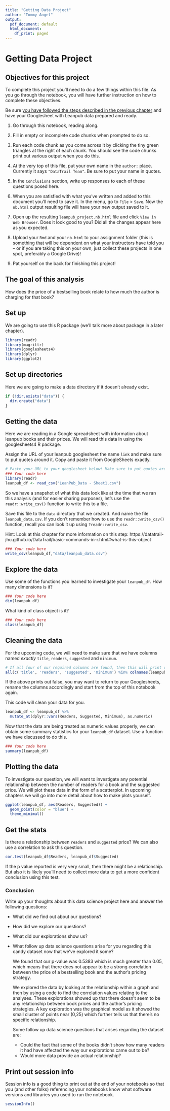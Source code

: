 ```yaml
---
title: "Getting Data Project"
author: "Tommy Angel"
output:
  pdf_document: default
  html_document:
    df_print: paged
---
```


# Getting Data Project

## Objectives for this project

To complete this project you’ll need to do a few things within this file. As you go through the notebook, you will have further instruction on how to complete these objectives.

Be sure [you have followed the steps described in the previous chapter](https://datatrail-jhu.github.io/DataTrail/google-documents.html) and have your Googlesheet with Leanpub data prepared and ready.

1. Go through this notebook, reading along.

2. Fill in empty or incomplete code chunks when prompted to do so.

3. Run each code chunk as you come across it by clicking the tiny green triangles at the right of each chunk. You should see the code chunks print out various output when you do this.

4. At the very top of this file, put your own name in the `author:` place. Currently it says `"DataTrail Team"`. Be sure to put your name in quotes.

5. In the `Conclusions` section, write up responses to each of these questions posed here.

6. When you are satisfied with what you've written and added to this document you'll need to save it. In the menu, go to `File` > `Save`. Now the `nb.html` output resulting file will have your new output saved to it.

7. Open up the resulting `leanpub_project.nb.html` file and click `View in Web Browser`. Does it look good to you? Did all the changes appear here as you expected.

8. Upload your `Rmd` and your `nb.html` to your assignment folder (this is something that will be dependent on what your instructors have told you -- or if you are taking this on your own, just collect these projects in one spot, preferably a Google Drive)!

7. Pat yourself on the back for finishing this project!

## The goal of this analysis

How does the price of a bestselling book relate to how much the author is charging for that book?

## Set up

We are going to use this R package (we'll talk more about package in a later chapter).

```r
library(readr)
library(magrittr)
library(googlesheets4)
library(dplyr)
library(ggplot2)
```

## Set up directories

Here we are going to make a data directory if it doesn't already exist.

```r
if (!dir.exists("data")) {
  dir.create("data")
}
```

## Getting the data

Here we are reading in a Google spreadsheet with information about leanpub books and their prices. We will read this data in using the googlesheets4 R package.

Assign the URL of your leanpub googlesheet the name `link` and make sure to put quotes around it. Copy and paste it from GoogleSheets exactly.

```r
# Paste your URL to your googlesheet below! Make sure to put quotes around it
### Your code here
library(readr)
leanpub_df <- read_csv("LeanPub_Data - Sheet1.csv")
```

So we have a snapshot of what this data look like at the time that we ran this analysis (and for easier sharing purposes), let's use the `readr::write_csv()` function to write this to a file.

Save this file to the `data` directory that we created. And name the file `leanpub_data.csv`. If you don't remember how to use the `readr::write_csv()` function, recall you can look it up using `?readr::write_csv`.

Hint: Look at this chapter for more information on this step: https://datatrail-jhu.github.io/DataTrail/basic-commands-in-r.html#what-is-this-object

```r
### Your code here
write_csv(leanpub_df,"data/leanpub_data.csv")
```

## Explore the data

Use some of the functions you learned to investigate your `leanpub_df`. How many dimensions is it?

```r
### Your code here
dim(leanpub_df)
```

What kind of class object is it?

```r
### Your code here
class(leanpub_df)
```

## Cleaning the data

For the upcoming code, we will need to make sure that we have columns named *exactly* `title`, `readers`, `suggested` and `minimum`.

```r
# If all four of our required columns are found, then this will print out TRUE
all(c('title', 'readers', 'suggested', 'minimum') %in% colnames(leanpub_df))
```

If the above prints out false, you may want to return to your Googlesheets, rename the columns accordingly and start from the top of this notebook again.

This code will clean your data for you.

```r
leanpub_df <- leanpub_df %>%
  mutate_at(dplyr::vars(Readers, Suggested, Minimum), as.numeric)
```

Now that the data are being treated as numeric values properly, we can obtain some summary statistics for your `leanpub_df` dataset. Use a function we have discussed to do this.

```r
### Your code here
summary(leanpub_df)
```

## Plotting the data

To investigate our question, we will want to investigate any potential relationship between the number of readers for a book and the suggested price. We will plot these data in the form of a scatterplot. In upcoming chapters we will go into more detail about how to make plots yourself.  

```r
ggplot(leanpub_df, aes(Readers, Suggested)) +
  geom_point(color = "blue") +
  theme_minimal()
```

## Get the stats

Is there a relationship between `readers` and `suggested` price? We can also use a correlation to ask this question.

```r
cor.test(leanpub_df$Readers, leanpub_df$Suggested)
```
If the p value reported is very very small, then there might be a relationship. But also it is likely you'll need to collect more data to get a more confident conclusion using this test.

### Conclusion

Write up your thoughts about this data science project here and answer the following questions:

- What did we find out about our questions?
- How did we explore our questions?
- What did our explorations show us?
- What follow up data science questions arise for you regarding this candy dataset now that we've explored it some?

  We found that our p-value was 0.5383 which is much greater than 0.05, which means that there does not appear to be a strong correlation between the price of a bestselling book and the author's pricing strategy.
  
  We explored the data by looking at the relationship within a graph and then by using a code to find the correlation values relating to the analyses. These explorations showed up that there doesn't seem to be any relationship between book prices and the author's pricing strategies. A key exploration was the graphical model as it showed the small cluster of points near (0,25) which further tells us that there's no specific relationship.
  
  Some follow up data science questions that arises regarding the dataset are:
  - Could the fact that some of the books didn't show how many readers it had have affected the way our explorations came out to be?
  - Would more data provide an actual relationship?
  

## Print out session info

Session info is a good thing to print out at the end of your notebooks so that you (and other folks) referencing your notebooks know what software versions and libraries you used to run the notebook.

```r
sessionInfo()
```
